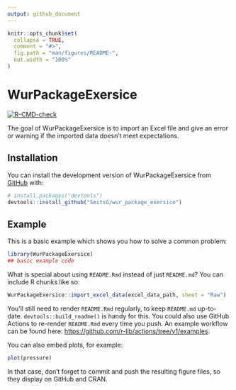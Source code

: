 ```yaml
---
output: github_document
---
```


<!-- README.md is generated from README.Rmd. Please edit that file -->

```r
knitr::opts_chunk$set(
  collapse = TRUE,
  comment = "#>",
  fig.path = "man/figures/README-",
  out.width = "100%"
)
```

# WurPackageExersice

<!-- badges: start -->
[![R-CMD-check](https://github.com/SmitsG/wur_package_exersice/workflows/R-CMD-check/badge.svg)](https://github.com/SmitsG/wur_package_exersice/actions)
<!-- badges: end -->

The goal of WurPackageExersice is to import an Excel file and give an error or warning if the imported data doesn't meet expectations.

## Installation

You can install the development version of WurPackageExersice from [GitHub](https://github.com/) with:

``` r
# install.packages("devtools")
devtools::install_github("SmitsG/wur_package_exersice")
```

## Example

This is a basic example which shows you how to solve a common problem:

```r
library(WurPackageExersice)
## basic example code
```

What is special about using `README.Rmd` instead of just `README.md`? You can include R chunks like so:

```r
WurPackageExersice::import_excel_data(excel_data_path, sheet = "Raw")
```

You'll still need to render `README.Rmd` regularly, to keep `README.md` up-to-date. `devtools::build_readme()` is handy for this. You could also use GitHub Actions to re-render `README.Rmd` every time you push. An example workflow can be found here: <https://github.com/r-lib/actions/tree/v1/examples>.

You can also embed plots, for example:

```r
plot(pressure)
```

In that case, don't forget to commit and push the resulting figure files, so they display on GitHub and CRAN.
